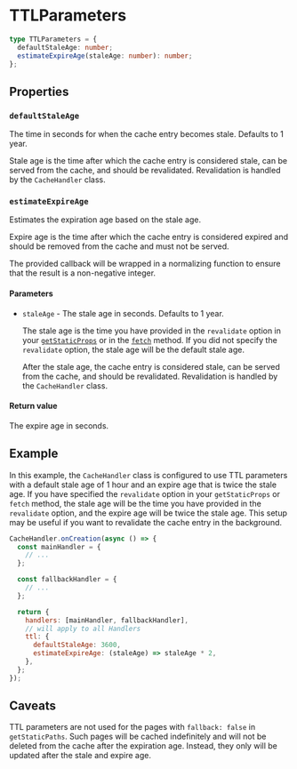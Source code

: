# TTLParameters

```typescript
type TTLParameters = {
  defaultStaleAge: number;
  estimateExpireAge(staleAge: number): number;
};
```

## Properties

### `defaultStaleAge`

The time in seconds for when the cache entry becomes stale. Defaults to 1 year.

Stale age is the time after which the cache entry is considered stale, can be served from the cache, and should be revalidated. Revalidation is handled by the `CacheHandler` class.

### `estimateExpireAge`

Estimates the expiration age based on the stale age.

Expire age is the time after which the cache entry is considered expired and should be removed from the cache and must not be served.

The provided callback will be wrapped in a normalizing function to ensure that the result is a non-negative integer.

#### Parameters

- `staleAge` - The stale age in seconds. Defaults to 1 year.

  The stale age is the time you have provided in the `revalidate` option in your [`getStaticProps`](https://nextjs.org/docs/pages/api-reference/functions/get-static-props#revalidate) or in the [`fetch`](https://nextjs.org/docs/app/building-your-application/data-fetching/fetching-caching-and-revalidating#time-based-revalidation) method. If you did not specify the `revalidate` option, the stale age will be the default stale age.

  After the stale age, the cache entry is considered stale, can be served from the cache, and should be revalidated. Revalidation is handled by the `CacheHandler` class.

#### Return value

The expire age in seconds.

## Example

In this example, the `CacheHandler` class is configured to use TTL parameters with a default stale age of 1 hour and an expire age that is twice the stale age. If you have specified the `revalidate` option in your `getStaticProps` or `fetch` method, the stale age will be the time you have provided in the `revalidate` option, and the expire age will be twice the stale age. This setup may be useful if you want to revalidate the cache entry in the background.

```js filename="cache-handler.mjs" copy
CacheHandler.onCreation(async () => {
  const mainHandler = {
    // ...
  };

  const fallbackHandler = {
    // ...
  };

  return {
    handlers: [mainHandler, fallbackHandler],
    // will apply to all Handlers
    ttl: {
      defaultStaleAge: 3600,
      estimateExpireAge: (staleAge) => staleAge * 2,
    },
  };
});
```

## Caveats

TTL parameters are not used for the pages with `fallback: false` in `getStaticPaths`. Such pages will be cached indefinitely and will not be deleted from the cache after the expiration age. Instead, they only will be updated after the stale and expire age.
